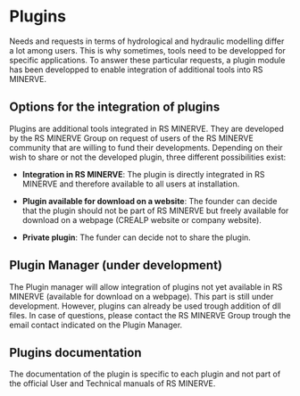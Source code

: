 # Plugins {#sec-user_plugins}

Needs and requests in terms of hydrological and hydraulic modelling
differ a lot among users. This is why sometimes, tools need to be
developped for specific applications. To answer these particular
requests, a plugin module has been developped to enable integration of
additional tools into RS MINERVE.  

## Options for the integration of plugins

Plugins are additional tools integrated in RS MINERVE. They are
developed by the RS MINERVE Group on request of users of the RS MINERVE
community that are willing to fund their developments. Depending on
their wish to share or not the developed plugin, three different
possibilities exist:

-   **Integration in RS MINERVE**: The plugin is directly integrated in RS MINERVE and therefore available to all users at installation.

-   **Plugin available for download on a website**: The founder can decide that the plugin should not be part of RS MINERVE but freely 
    available for download on a webpage (CREALP website or company website).

-   **Private plugin**: The funder can decide not to share the plugin.

## Plugin Manager (under development)

The Plugin manager will allow integration of plugins not yet available
in RS MINERVE (available for download on a webpage). This part is still
under development. However, plugins can already be used trough addition
of dll files. In case of questions, please contact the RS MINERVE Group
trough the email contact indicated on the Plugin Manager.

## Plugins documentation

The documentation of the plugin is specific to each plugin and not part
of the official User and Technical manuals of RS MINERVE.